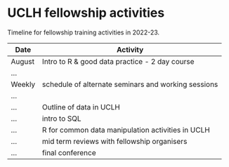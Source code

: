 # UCLH fellowship activities


Timeline for fellowship training activities in 2022-23.



Date    | Activity
 ----   | ---------
August  | Intro to R & good data practice - 2 day course
...     | 
Weekly  | schedule of alternate seminars and working sessions
...     | 
...     | Outline of data in UCLH
...     | intro to SQL
...     | R for common data manipulation activities in UCLH
...     | mid term reviews with fellowship organisers
...     | final conference


